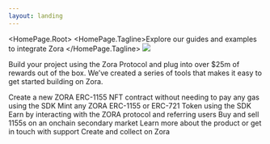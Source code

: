 ```yaml
---
layout: landing
---
```



<HomePage.Root>
  <HomePageLogo dark="/zora-wordmark-white.svg" light="/zora-wordmark-black.svg" /> 
  <HomePage.Tagline>Explore our guides and examples to integrate Zora </HomePage.Tagline>
  <img src="/zora-docs-hero-image.png"  className="hero-image" />
<p>Build your project using the Zora Protocol and plug into over $25m of rewards out of the box. We’ve created a series of tools that makes it easy to get started building on Zora.</p>
</HomePage.Root>

  <CardContainer>
    <Card title="Create a contract" icon="PaintBrush" href="/protocol-sdk/creator/premint">
      Create a new ZORA ERC-1155 NFT contract without needing to pay any gas using the SDK
    </Card>
    <Card title="Mint NFTs" icon="CubeTransparent" href="/protocol-sdk/collect/mint">
      Mint any ZORA ERC-1155 or ERC-721 Token using the SDK
    </Card>
    <Card title="Earn Protocol Rewards" icon="Rocket" href="/protocol-sdk/collect/mint#earning-mint-referral-rewards">
      Earn by interacting with the ZORA protocol and referring users
    </Card>
    <Card title="Secondary Market" icon="Sparkles" href="/protocol-sdk/collect/buy1155OnSecondary">
      Buy and sell 1155s on an onchain secondary market
    </Card>
    <Card title="Get Support" icon="Info" href="//support.zora.co">
      Learn more about the product or get in touch with support
    </Card>
    <Card title="Visit Zora" icon="Plus" href="//zora.co">
      Create and collect on Zora
    </Card>
  </CardContainer>

  
